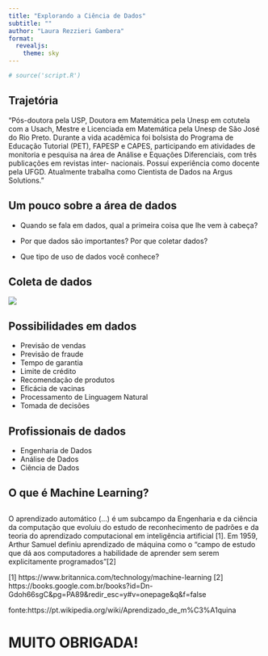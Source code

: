 ```yaml
---
title: "Explorando a Ciência de Dados"
subtitle: ""
author: "Laura Rezzieri Gambera"
format:
  revealjs:
    theme: sky
---
```


```r
# source('script.R')
```


## Trajetória

“Pós-doutora pela USP, Doutora em Matemática pela Unesp em cotutela com a Usach, Mestre e Licenciada em Matemática pela Unesp de São José do Rio Preto. Durante a vida acadêmica foi bolsista do Programa de Educação Tutorial (PET), FAPESP e CAPES, participando em atividades de monitoria e pesquisa na área de Análise e Equações Diferenciais, com três publicações em revistas inter- nacionais. Possui experiência como docente pela UFGD. Atualmente trabalha como Cientista de Dados na Argus Solutions.”

## Um pouco sobre a área de dados

- Quando se fala em dados, qual a primeira coisa que lhe vem à cabeça?

- Por que dados são importantes? Por que coletar dados?

- Que tipo de uso de dados você conhece?

## Coleta de dados


![](imagens/Banco de dados.png){.center}

## Possibilidades em dados

- Previsão de vendas
- Previsão de fraude
- Tempo de garantia
- Limite de crédito
- Recomendação de produtos
- Eficácia de vacinas
- Processamento de Linguagem Natural
- Tomada de decisões

## Profissionais de dados

- Engenharia de Dados
- Análise de Dados
- Ciência de Dados

## O que é Machine Learning?

##

O aprendizado automático (...) é um subcampo da Engenharia e da ciência da computação que evoluiu do estudo de reconhecimento de padrões e da teoria do aprendizado computacional em inteligência artificial [1]. Em 1959, Arthur Samuel definiu aprendizado de máquina como o "campo de estudo que dá aos computadores a habilidade de aprender sem serem explicitamente programados"[2]

[1] https://www.britannica.com/technology/machine-learning
[2] https://books.google.com.br/books?id=Dn-Gdoh66sgC&pg=PA89&redir_esc=y#v=onepage&q&f=false

fonte:https://pt.wikipedia.org/wiki/Aprendizado_de_m%C3%A1quina


<!-- ## Proposta -->

<!-- ![](imagens/area2.png) -->

<!-- # Projetos chiques -->

<!-- Coisas legais entregues nos últimos meses -->

<!-- ## Site Argus  -->

<!-- [https://main.d3jhchdc4bdfp9.amplifyapp.com/pt-BR](https://main.d3jhchdc4bdfp9.amplifyapp.com/pt-BR) -->

<!-- ## Argus Roadvision -->

<!-- ![](imagens/rd1.jpg) -->

<!-- ## {} -->

<!-- ![](imagens/buraco.png) -->

<!-- ## {background-video="imagens/rd2.mp4" background-video-loop=true background-size='cover'} -->

<!-- ## Smart Report (o lendário!!) -->

<!-- ![](imagens/rep1.png) -->

<!-- ## {} -->

<!-- ![](imagens/rep2.png) -->

<!-- ## {} -->

<!-- ![](imagens/rep3.png) -->

<!-- ## {} -->

<!-- ![](imagens/rep4.png) -->

<!-- ## Nova plataforma (a lendária!!) -->

<!-- [https://p.argus-ia.com.br/login](https://p.argus-ia.com.br/login) -->

<!-- ## Argus Mobile -->

<!-- Sim, em shiny!!! -->

<!-- ## {background-video="imagens/mobile.webm" background-video-loop=true background-size='cover'} -->








<!-- ## Survival -->

<!-- Se instalarmos 10 aparelhos hoje, daqui quantos dias teremos que trocar metade deles? -->

<!-- ![](imagens/surv.png) -->

<!-- ## Copiloto do MIT para processar eventos -->

<!-- ![](imagens/robo.png) -->

<!-- # Dados -->

<!-- ## Tasks por projeto {.scrollable} -->

<!-- ```{r} -->
<!-- dados |>  -->
<!--   filtra_finalizados() |>  -->
<!--   filtra_tasks() |>  -->
<!--   count_arrange(Projeto) |>  -->
<!--   reactable() -->
<!-- ``` -->


<!-- ## Tasks por pessoa {.scrollable} -->

<!-- ```{r} -->
<!-- dados |>  -->
<!--   filtra_finalizados() |>  -->
<!--   filtra_proibidos() |>  -->
<!--   count_arrange(Pessoa) |>  -->
<!--   reactable() -->
<!-- ``` -->
<!-- ## Features {.scrollable} -->

<!-- ```{r} -->
<!-- dados |>  -->
<!--   filtra_features() |>  -->
<!--   filtra_finalizados() |>  -->
<!--   filtra_proibidos() |>  -->
<!--   select(Projeto, Assunto, Pessoa) |>  -->
<!--   reactable() -->
<!-- ``` -->

<!-- ## Horas por projeto {.scrollable} -->

<!-- ```{r} -->
<!-- dados |>  -->
<!--   summarise( -->
<!--     Total = n() -->
<!--     ,Tempo_gasto = sum(Tempo.gasto) |> round(digits = 2) -->
<!--     ,.by = c(Projeto) -->
<!--   ) |>  -->
<!--   arrange(desc(Tempo_gasto)) |>  -->
<!--   reactable() -->
<!-- ``` -->

<!-- # Tecnologias chiques -->

<!-- ## {} -->

<!-- - ECS pra rodar scripts eternos; -->

<!-- . . .  -->

<!-- - Julia pra fazer uma cacetada de coisas com Geotab; -->

<!-- . . .  -->

<!-- - Python pra computer vision e APIs. -->



<!-- # Prêmio COMMITE MONSTRO... -->

<!-- . . .  -->

<!-- ![](imagens/monstro-silmar.jpg) -->

<!-- ## Mais monstro -->

<!-- . . .  -->

<!-- ![](imagens/commite-ultra-monstro.png) -->

<!-- ## Segundo mais monstro -->

<!-- . . . -->

<!-- ![](imagens/monstro-laura.jpg) -->

<!-- ## Menos monstro -->

<!-- . . .  -->

<!-- ![](imagens/menos-monstro.png) -->

<!-- ## Porém... -->

<!-- . . .  -->

<!-- ![](imagens/commitada.png) -->


<!-- ![](imagens/commitada2.png) -->

<!-- # O que aprendemos? -->

<!-- ???????????????????????????????????????????????????????????????????????????????????????????????????????????????????????????????????????? -->
# MUITO OBRIGADA!
